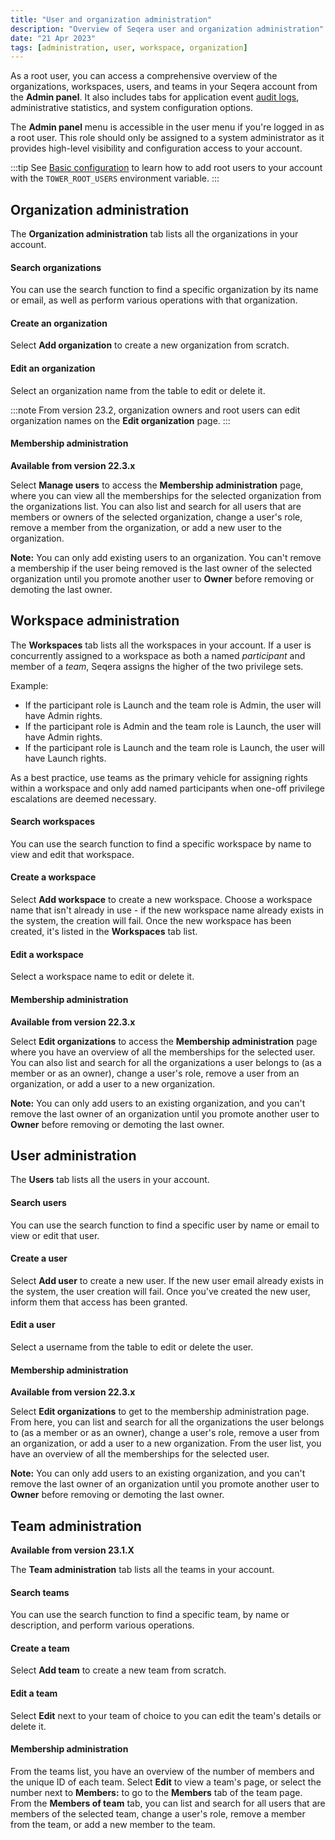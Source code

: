 ```yaml
---
title: "User and organization administration"
description: "Overview of Seqera user and organization administration"
date: "21 Apr 2023"
tags: [administration, user, workspace, organization]
---
```


As a root user, you can access a comprehensive overview of the organizations, workspaces, users, and teams in your Seqera account from the **Admin panel**. It also includes tabs for application event [audit logs](../administration/audit-logs.mdx), administrative statistics, and system configuration options.

The **Admin panel** menu is accessible in the user menu if you're logged in as a root user. This role should only be assigned to a system administrator as it provides high-level visibility and configuration access to your account.

:::tip
See [Basic configuration](../enterprise/configuration/overview.mdx#basic-configuration) to learn how to add root users to your account with the `TOWER_ROOT_USERS` environment variable.
:::

## Organization administration

The **Organization administration** tab lists all the organizations in your account.

#### Search organizations

You can use the search function to find a specific organization by its name or email, as well as perform various operations with that organization.

#### Create an organization

Select **Add organization** to create a new organization from scratch.

#### Edit an organization

Select an organization name from the table to edit or delete it.

:::note
From version 23.2, organization owners and root users can edit organization names on the **Edit organization** page.
:::

#### Membership administration

**Available from version 22.3.x**

Select **Manage users** to access the **Membership administration** page, where you can view all the memberships for the selected organization from the organizations list. You can also list and search for all users that are members or owners of the selected organization, change a user's role, remove a member from the organization, or add a new user to the organization.

**Note:** You can only add existing users to an organization. You can't remove a membership if the user being removed is the last owner of the selected organization until you promote another user to **Owner** before removing or demoting the last owner.

## Workspace administration

The **Workspaces** tab lists all the workspaces in your account. If a user is concurrently assigned to a workspace as both a named _participant_ and member of a _team_, Seqera assigns the higher of the two privilege sets.

Example:

- If the participant role is Launch and the team role is Admin, the user will have Admin rights.
- If the participant role is Admin and the team role is Launch, the user will have Admin rights.
- If the participant role is Launch and the team role is Launch, the user will have Launch rights.

As a best practice, use teams as the primary vehicle for assigning rights within a workspace and only add named participants when one-off privilege escalations are deemed necessary.

#### Search workspaces

You can use the search function to find a specific workspace by name to view and edit that workspace.

#### Create a workspace

Select **Add workspace** to create a new workspace. Choose a workspace name that isn't already in use - if the new workspace name already exists in the system, the creation will fail. Once the new workspace has been created, it's listed in the **Workspaces** tab list.

#### Edit a workspace

Select a workspace name to edit or delete it.

#### Membership administration

**Available from version 22.3.x**

Select **Edit organizations** to access the **Membership administration** page where you have an overview of all the memberships for the selected user. You can also list and search for all the organizations a user belongs to (as a member or as an owner), change a user's role, remove a user from an organization, or add a user to a new organization.

**Note:** You can only add users to an existing organization, and you can't remove the last owner of an organization until you promote another user to **Owner** before removing or demoting the last owner.

## User administration

The **Users** tab lists all the users in your account.

#### Search users

You can use the search function to find a specific user by name or email to view or edit that user.

#### Create a user

Select **Add user** to create a new user. If the new user email already exists in the system, the user creation will fail. Once you've created the new user, inform them that access has been granted.

#### Edit a user

Select a username from the table to edit or delete the user.

#### Membership administration

**Available from version 22.3.x**

Select **Edit organizations** to get to the membership administration page. From here, you can list and search for all the organizations the user belongs to (as a member or as an owner), change a user's role, remove a user from an organization, or add a user to a new organization. From the user list, you have an overview of all the memberships for the selected user.

**Note:** You can only add users to an existing organization, and you can't remove the last owner of an organization until you promote another user to **Owner** before removing or demoting the last owner.

## Team administration

**Available from version 23.1.X**

The **Team administration** tab lists all the teams in your account.

#### Search teams

You can use the search function to find a specific team, by name or description, and perform various operations.

#### Create a team

Select **Add team** to create a new team from scratch.

#### Edit a team

Select **Edit** next to your team of choice to you can edit the team's details or delete it.

#### Membership administration

From the teams list, you have an overview of the number of members and the unique ID of each team. Select **Edit** to view a team's page, or select the number next to **Members:** to go to the **Members** tab of the team page. From the **Members of team** tab, you can list and search for all users that are members of the selected team, change a user's role, remove a member from the team, or add a new member to the team.
